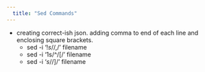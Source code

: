 ---
  title: "Sed Commands"
---
  
  * creating correct-ish json. adding comma to end of each line and enclosing square brackets.
    + sed -i '$!s/$/,/' filename
    + sed -i '1s/^/[/' filename
    + sed -i '$s/$/]/' filename